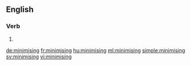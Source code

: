 ==English==

===Verb===
{{head|en}}

# {{present participle of|minimise|lang=en}}

[[de:minimising]]
[[fr:minimising]]
[[hu:minimising]]
[[ml:minimising]]
[[simple:minimising]]
[[sv:minimising]]
[[vi:minimising]]